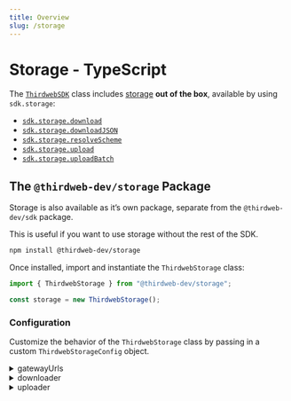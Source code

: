```yaml
---
title: Overview
slug: /storage
---
```


# Storage - TypeScript

The [`ThirdwebSDK`](/typescript/sdk.thirdwebsdk) class includes [storage](/storage)
**out of the box**, available by using `sdk.storage`:

- [`sdk.storage.download`](/typescript/sdk.storage.download)
- [`sdk.storage.downloadJSON`](/typescript/sdk.storage.downloadjson)
- [`sdk.storage.resolveScheme`](/typescript/sdk.storage.resolvescheme)
- [`sdk.storage.upload`](/typescript/sdk.storage.upload)
- [`sdk.storage.uploadBatch`](/typescript/sdk.storage.uploadbatch)

## The `@thirdweb-dev/storage` Package

Storage is also available as it&rsquo;s own package, separate from the `@thirdweb-dev/sdk` package.

This is useful if you want to use storage without the rest of the SDK.

```bash npm2yarn
npm install @thirdweb-dev/storage
```

Once installed, import and instantiate the `ThirdwebStorage` class:

```typescript
import { ThirdwebStorage } from "@thirdweb-dev/storage";

const storage = new ThirdwebStorage();
```

### Configuration

Customize the behavior of the `ThirdwebStorage` class by passing in a custom `ThirdwebStorageConfig` object.

<details>
    <summary>gatewayUrls</summary>
    <div>

Provide your own IPFS gateway URLs to use to retrieve files from IPFS.

When calling [`download`](/typescript/sdk.storage.download) or [`downloadJSON`](/typescript/sdk.storage.downloadjson),
the SDK will try to download the file from the first gateway URL in the list. If that fails, it will try the next URL in the list, and so on.

```typescript
const storage = new ThirdwebStorage({
  gatewayUrls: ["my-own-gateway.com", "some-other-gateway.com"],
});
```

The default value provides three gateways for IPFS:

```typescript
{
  "ipfs://": [
    "https://gateway.ipfscdn.io/ipfs/",
    "https://cloudflare-ipfs.com/ipfs/",
    "https://ipfs.io/ipfs/",
  ],
}
```

</div>
</details>

<details>
    <summary>downloader</summary>
    <div>

Provide your own implementation of how to handle downloading from all schemes specified in the `gatewayUrls` configuration.

```typescript
// Can instantiate the downloader with the default gateway URLs
const downloader = new StorageDownloader();
const storage = new ThirdwebStorage({ downloader });
```

</div>
</details>

<details>
    <summary>uploader</summary>
    <div>
  
Specify the default upload behavior.

```typescript
// Instantiate the uploader with default configuration
const uploader = new StorageUploader();
const storage = new ThirdwebStorage({ uploader });
```

Optionally, provide configuration:

```typescript
const options = {
  // Upload objects with resolvable URLs
  uploadWithGatewayUrl: true,
};

const uploader = new StorageUploader(options);
const storage = new ThirdwebStorage({ uploader });
```

</div>
</details>
